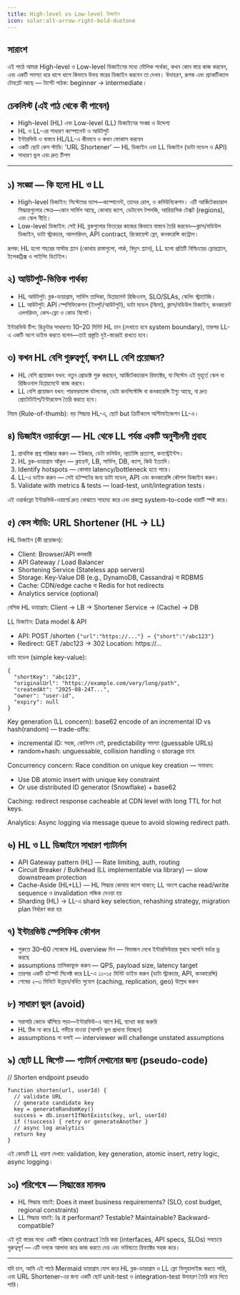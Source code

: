 ```yaml
---
title: High-level vs Low-level ডিজাইন
icon: solar:alt-arrow-right-bold-duotone
---
```


## সারাংশ

এই পাঠে আমরা High-level ও Low-level ডিজাইনের মধ্যে মৌলিক পার্থক্য, কখন কোন স্তরে কাজ করবেন, এবং একটি সমস্যা ধরে ধাপে ধাপে কিভাবে উভয় স্তরের ডিজাইন করবেন তা দেখব। উদাহরণ, রূপক এবং প্র্যাকটিক্যাল টেমপ্লেট আছে — টার্গেট পাঠক: beginner → intermediate।

## চেকলিস্ট (এই পাঠ থেকে কী পাবেন)

- High-level (HL) এবং Low-level (LL) ডিজাইনের সংজ্ঞা ও উদ্দেশ্য
- HL ও LL-এর সাধারণ কম্পোনেন্ট ও আউটপুট
- ইন্টারভিউ ও বাস্তবে HL/LL-এ কীভাবে ও কখন ফোকাস করবেন
- একটি ছোট কেস স্টাডি: 'URL Shortener' — HL ডিজাইন এবং LL ডিজাইন (ডাটা মডেল ও API)
- সাধারণ ভুল এবং দ্রুত টিপস

---

## ১) সংজ্ঞা — কি হলো HL ও LL

- High-level ডিজাইন: সিস্টেমের ম্যাপ—কম্পোনেন্ট, তাদের রোল, ও কমিউনিকেশন। এটি আর্কিটেকচারাল সিদ্ধান্তগুলোর ক্ষেত্র—কোন সার্ভিস আছে, কোথায় ক্যাশ, ডেটাবেস টপলজি, আরিয়াসিক টেক্সট (regions), এবং স্কেল নীতি।
- Low-level ডিজাইন: সেই HL ব্লকগুলোর ভিতরের কাজের কিভাবে বাস্তবে তৈরি করবেন—ক্লাস/মডিউল ডিজাইন, ডাটা স্ট্রাকচার, আলগরিদম, API contract, রিকোয়েস্ট ফ্লো, কনকরেন্সি কন্ট্রোল।

রূপক: HL হলো শহরের মাস্টার প্ল্যান (কোথায় রাস্তাগুলো, পার্ক, বিদ্যুৎ প্ল্যান), LL হলো প্রতিটি বিল্ডিংয়ের ফ্লোরপ্ল্যান, ইলেকট্রিক্স ও পাইপিং ডিটেইল।

## ২) আউটপুট-ভিত্তিক পার্থক্য

- HL আউটপুট: ব্লক-ডায়াগ্রাম, সার্ভিস তালিকা, ডিপ্লয়মেন্ট রিজিওনস, SLO/SLAs, স্কেলিং স্ট্র্যাটেজি।
- LL আউটপুট: API স্পেসিফিকেশন (ইনপুট/আউটপুট), ডাটা মডেল (স্কিমা), ক্লাস/মডিউল ডিজাইন, কনকারেন্ট এলগরিদম, কেস-ফ্লো ও কোড স্নিপেট।

ইন্টারভিউ টিপ: রিক্রুটার সাধারণত 10–20 মিনিট HL চান (দেখাতে হবে system boundary), তারপর LL-এ একটি অংশ ডাইভ করতে বলেন—তাই প্রস্তুতি দুই-স্তরেরই রাখতে হবে।

## ৩) কখন HL বেশি গুরুত্বপূর্ণ, কখন LL বেশি প্রয়োজন?

- HL বেশি প্রয়োজন যখন: নতুন প্রোডাক্ট শুরু করছেন, আর্কিটেকচারাল রিফ্যাক্টর, বা সিস্টেম এই মুহূর্তে স্কেল বা রিজিওনাল ডিপ্লয়মেন্টে কাজ করবে।
- LL বেশি প্রয়োজন যখন: পারফরম্যান্স বটলনেক, ডেটা কনসিস্টেন্সি বা কনকারেন্সি ইস্যু আছে, বা দ্রুত প্রোটোটাইপ/ইন্টারফেস তৈরি করতে হবে।

নিয়ম (Rule-of-thumb): বড় সিদ্ধান্ত HL-এ, ছোট but ক্রিটিক্যাল অপ্টিমাইজেশন LL-এ।

## ৪) ডিজাইন ওয়ার্কফ্লো — HL থেকে LL পর্যন্ত একটি অনুশীলনী প্রবাহ

1) প্রাথমিক প্রশ্ন পরিষ্কার করুন — ইউজার, ডেটা ভলিউম, ল্যাটেন্সি প্রত্যাশা, কনস্ট্রেইন্টস।
2) HL ব্লক-ডায়াগ্রাম আঁকুন — ক্লায়েন্ট, LB, সার্ভিস, DB, ক্যাশ, কিউ ইত্যাদি।
3) Identify hotspots — কোথায় latency/bottleneck হতে পারে।
4) LL-এ ডাইভ করুন — সেই হটস্পটের জন্য ডাটা মডেল, API এবং কনকারেন্সি কৌশল ডিজাইন করুন।
5) Validate with metrics & tests — load-test, unit/integration tests।

এই ওয়ার্কফ্লো ইন্টারভিউ-ওয়ার্ল্ডে দ্রুত বোঝাতে সাহায্য করে এবং প্রকল্পে system-to-code ধারাটি স্পষ্ট করে।

## ৫) কেস স্টাডি: URL Shortener (HL → LL)

HL ডিজাইন (কী প্রয়োজন):
- Client: Browser/API কলকারী
- API Gateway / Load Balancer
- Shortening Service (Stateless app servers)
- Storage: Key-Value DB (e.g., DynamoDB, Cassandra) বা RDBMS
- Cache: CDN/edge cache বা Redis for hot redirects
- Analytics service (optional)

বেসিক HL ডায়াগ্রাম: Client -> LB -> Shortener Service -> (Cache) -> DB

LL ডিজাইন: Data model & API

- API: POST /shorten `{"url":"https://..."} → {"short":"/abc123"}`
- Redirect: GET /abc123 → 302 Location: https://...

ডাটা মডেল (simple key-value):
```
{
  "shortKey": "abc123",
  "originalUrl": "https://example.com/very/long/path",
  "createdAt": "2025-08-24T...",
  "owner": "user-id",
  "expiry": null
}
```

Key generation (LL concern): base62 encode of an incremental ID vs hash(random) — trade-offs:
- incremental ID: সহজ, কোলিশন নেই, predictability সমস্যা (guessable URLs)
- random+hash: unguessable, collision handling ও storage চাহে

Concurrency concern: Race condition on unique key creation — সমাধান:
- Use DB atomic insert with unique key constraint
- Or use distributed ID generator (Snowflake) + base62

Caching: redirect response cacheable at CDN level with long TTL for hot keys.

Analytics: Async logging via message queue to avoid slowing redirect path.

## ৬) HL ও LL ডিজাইনে সাধারণ প্যাটার্নস

- API Gateway pattern (HL) — Rate limiting, auth, routing
- Circuit Breaker / Bulkhead (LL implementable via library) — slow downstream protection
- Cache-Aside (HL+LL) — HL সিদ্ধান্ত কোথায় ক্যাশ থাকবে; LL অংশে cache read/write sequence ও invalidation লজিক দেওয়া হয়
- Sharding (HL) → LL-এ shard key selection, rehashing strategy, migration plan নির্ধারণ করা হয়

## ৭) ইন্টারভিউ স্পেসিফিক কৌশল

- শুরুতে 30–60 সেকেন্ডে HL overview দিন — বিভাজন দেখে ইন্টারভিউয়ার বুঝবে আপনি বর্ডার ড্র করছে
- assumptions তালিকাভুক্ত করুন — QPS, payload size, latency target
- তারপর একটি হটস্পট সিলেক্ট করে LL-এ ১১–১৫ মিনিট ডাইভ করুন (ডাটা স্ট্রাকচার, API, কনকারেন্সি)
- শেষের ২–৩ মিনিটে উন্নয়ন/বর্ধিত সুযোগ (caching, replication, geo) উল্লেখ করুন

## ৮) সাধারণ ভুল (avoid)

- সরাসরি কোডে ঝাঁপিয়ে পড়া—ইন্টারভিউ-এ আগে HL ব্যাখ্যা করা জরুরি
- HL ঠিক না করে LL গভীরে যাওয়া (আপনি ভুল প্রাধান্য দিচ্ছেন)
- assumptions না বলাই — interviewer will challenge unstated assumptions

## ৯) ছোট LL স্নিপেট — প্যাটার্ন দেখানোর জন্য (pseudo-code)

// Shorten endpoint pseudo
```
function shorten(url, userId) {
  // validate URL
  // generate candidate key
  key = generateRandomKey()
  success = db.insertIfNotExists(key, url, userId)
  if (!success) { retry or generateAnother }
  // async log analytics
  return key
}
```

এই কোডটি LL ধারণা দেখায়: validation, key generation, atomic insert, retry logic, async logging।

## ১০) পরিশেষে — সিদ্ধান্তের মানদণ্ড

- HL সিদ্ধান্ত যাচাই: Does it meet business requirements? (SLO, cost budget, regional constraints)
- LL সিদ্ধান্ত যাচাই: Is it performant? Testable? Maintainable? Backward-compatible?

এই দুই স্তরের মধ্যে একটি পরিষ্কার contract তৈরি করা (interfaces, API specs, SLOs) সবচেয়ে গুরুত্বপূর্ণ — এটি দলকে আলাদা করে কাজ করতে দেয় এবং ভবিষ্যতে রিফ্যাক্টর সহজ করে।

---

যদি চান, আমি এই পাঠে Mermaid ডায়াগ্রাম যোগ করে HL ব্লক-ডায়াগ্রাম ও LL ফ্লো ভিসুয়ালাইজ করতে পারি, এবং URL Shortener-এর জন্য একটি ছোট unit-test ও integration-test উদাহরণ তৈরি করে দিতে পারি।
